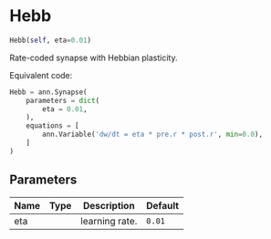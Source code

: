 # Hebb { #ANNarchy.models.Synapses.Hebb }

```python
Hebb(self, eta=0.01)
```

Rate-coded synapse with Hebbian plasticity.

Equivalent code:

```python
Hebb = ann.Synapse(
    parameters = dict(
        eta = 0.01,
    ),
    equations = [
        ann.Variable('dw/dt = eta * pre.r * post.r', min=0.0),
    ]
)
```

## Parameters {.doc-section .doc-section-parameters}

| Name   | Type   | Description    | Default   |
|--------|--------|----------------|-----------|
| eta    |        | learning rate. | `0.01`    |
